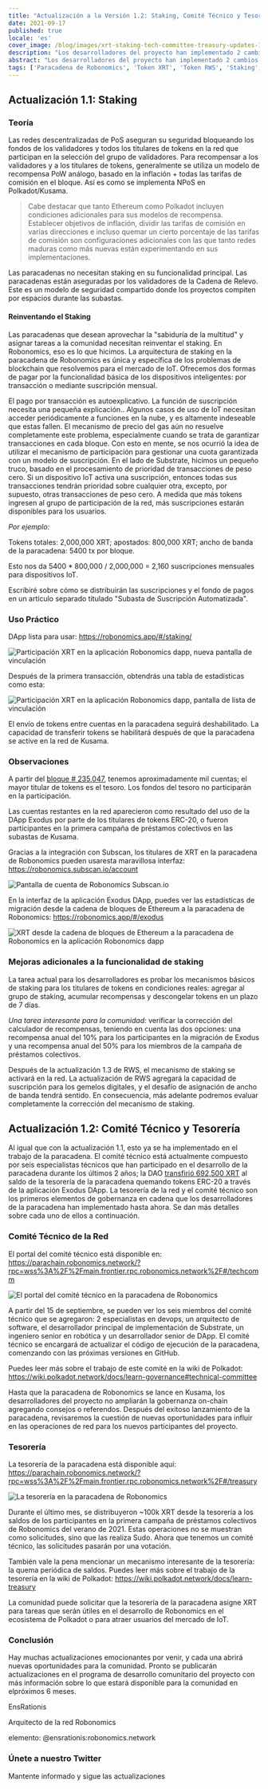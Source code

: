 ```yaml
---
title: "Actualización a la Versión 1.2: Staking, Comité Técnico y Tesorería"
date: 2021-09-17
published: true
locale: 'es'
cover_image: /blog/images/xrt-staking-tech-committee-treasury-updates-1-2/113_Up_to_version_1_2_stakingtech_comm_treasury.jpg
description: "Los desarrolladores del proyecto han implementado 2 cambios importantes en el funcionamiento de la paracadena de Robonomics. El primero es la inclusión del staking de XRT, y el segundo es el lanzamiento de los primeros mecanismos de gobernanza on-chain."
abstract: "Los desarrolladores del proyecto han implementado 2 cambios importantes en el funcionamiento de la paracadena de Robonomics. El primero es la inclusión del staking de XRT, y el segundo es el lanzamiento de los primeros mecanismos de gobernanza on-chain."
tags: ['Paracadena de Robonomics', 'Token XRT', 'Token RWS', 'Staking', 'Nueva versión']
---
```


## Actualización 1.1: Staking

### Teoría

Las redes descentralizadas de PoS aseguran su seguridad bloqueando los fondos de los validadores y todos los titulares de tokens en la red que participan en la selección del grupo de validadores. Para recompensar a los validadores y a los titulares de tokens, generalmente se utiliza un modelo de recompensa PoW análogo, basado en la inflación + todas las tarifas de comisión en el bloque. Así es como se implementa NPoS en Polkadot/Kusama.

> Cabe destacar que tanto Ethereum como Polkadot incluyen condiciones adicionales para sus modelos de recompensa. Establecer objetivos de inflación, dividir las tarifas de comisión en varias direcciones e incluso quemar un cierto porcentaje de las tarifas de comisión son configuraciones adicionales con las que tanto redes maduras como más nuevas están experimentando en sus implementaciones.

Las paracadenas no necesitan staking en su funcionalidad principal. Las paracadenas están aseguradas por los validadores de la Cadena de Relevo. Este es un modelo de seguridad compartido donde los proyectos compiten por espacios durante las subastas.

#### Reinventando el Staking

Las paracadenas que desean aprovechar la "sabiduría de la multitud" y asignar tareas a la comunidad necesitan reinventar el staking. En Robonomics, eso es lo que hicimos. La arquitectura de staking en la paracadena de Robonomics es única y específica de los problemas de blockchain que resolvemos para el mercado de IoT. Ofrecemos dos formas de pagar por la funcionalidad básica de los dispositivos inteligentes: por transacción o mediante suscripción mensual.

El pago por transacción es autoexplicativo. La función de suscripción necesita una pequeña explicación.. Algunos casos de uso de IoT necesitan acceder periódicamente a funciones en la nube, y es altamente indeseable que estas fallen. El mecanismo de precio del gas aún no resuelve completamente este problema, especialmente cuando se trata de garantizar transacciones en cada bloque. Con esto en mente, se nos ocurrió la idea de utilizar el mecanismo de participación para gestionar una cuota garantizada con un modelo de suscripción. En el lado de Substrate, hicimos un pequeño truco, basado en el procesamiento de prioridad de transacciones de peso cero. Si un dispositivo IoT activa una suscripción, entonces todas sus transacciones tendrán prioridad sobre cualquier otra, excepto, por supuesto, otras transacciones de peso cero. A medida que más tokens ingresen al grupo de participación de la red, más suscripciones estarán disponibles para los usuarios.

<TextCard>

*Por ejemplo:*

Tokens totales: 2,000,000 XRT;
apostados: 800,000 XRT;
ancho de banda de la paracadena: 5400 tx por bloque.

Esto nos da 5400 * 800,000 / 2,000,000 = 2,160 suscripciones mensuales para dispositivos IoT.

</TextCard>

Escribiré sobre cómo se distribuirán las suscripciones y el fondo de pagos en un artículo separado titulado "Subasta de Suscripción Automatizada".

### Uso Práctico

DApp lista para usar: https://robonomics.app/#/staking/

![Participación XRT en la aplicación Robonomics dapp, nueva pantalla de vinculación](/blog/images/xrt-staking-tech-committee-treasury-updates-1-2/image2.jpg)

Después de la primera transacción, obtendrás una tabla de estadísticas como esta:

![Participación XRT en la aplicación Robonomics dapp, pantalla de lista de vinculación](/blog/images/xrt-staking-tech-committee-treasury-updates-1-2/image4.jpg)

El envío de tokens entre cuentas en la paracadena seguirá deshabilitado. La capacidad de transferir tokens se habilitará después de que la paracadena se active en la red de Kusama.

### Observaciones

A partir del [bloque # 235,047](https://robonomics.subscan.io/block/235047), tenemos aproximadamente mil cuentas; el mayor titular de tokens es el tesoro. Los fondos del tesoro no participarán en la participación.

Las cuentas restantes en la red aparecieron como resultado del uso de la DApp Exodus por parte de los titulares de tokens ERC-20, o fueron participantes en la primera campaña de préstamos colectivos en las subastas de Kusama.

Gracias a la integración con Subscan, los titulares de XRT en la paracadena de Robonomics pueden usaresta maravillosa interfaz: https://robonomics.subscan.io/account

![Pantalla de cuenta de Robonomics Subscan.io](/blog/images/xrt-staking-tech-committee-treasury-updates-1-2/image3.jpg)

En la interfaz de la aplicación Exodus DApp, puedes ver las estadísticas de migración desde la cadena de bloques de Ethereum a la paracadena de Robonomics: https://robonomics.app/#/exodus

![XRT desde la cadena de bloques de Ethereum a la paracadena de Robonomics en la aplicación Robonomics dapp](/blog/images/xrt-staking-tech-committee-treasury-updates-1-2/image6.jpg)

### Mejoras adicionales a la funcionalidad de staking

La tarea actual para los desarrolladores es probar los mecanismos básicos de staking para los titulares de tokens en condiciones reales: agregar al grupo de staking, acumular recompensas y descongelar tokens en un plazo de 7 días.

*Una tarea interesante para la comunidad:* verificar la corrección del calculador de recompensas, teniendo en cuenta las dos opciones: una recompensa anual del 10% para los participantes en la migración de Exodus y una recompensa anual del 50% para los miembros de la campaña de préstamos colectivos.

Después de la actualización 1.3 de RWS, el mecanismo de staking se activará en la red. La actualización de RWS agregará la capacidad de suscripción para los gemelos digitales, y el desafío de asignación de ancho de banda tendrá sentido. En consecuencia, más adelante podremos evaluar completamente la corrección del mecanismo de staking.

## Actualización 1.2: Comité Técnico y Tesorería

Al igual que con la actualización 1.1, esto ya se ha implementado en el trabajo de la paracadena. El comité técnico está actualmente compuesto por seis especialistas técnicos que han participado en el desarrollo de la paracadena durante los últimos 2 años; la DAO [transfirió 692,500 XRT](https://etherscan.io/tx/0x6b9a9cbe7d21badf565ebce0fb50b865da8f5f784899db5fb455d1b276d14acf) al saldo de la tesorería de la paracadena quemando tokens ERC-20 a través de la aplicación Exodus DApp. La tesorería de la red y el comité técnico son los primeros elementos de gobernanza en cadena que los desarrolladores de la paracadena han implementado hasta ahora. Se dan más detalles sobre cada uno de ellos a continuación.

### Comité Técnico de la Red

El portal del comité técnico está disponible en: https://parachain.robonomics.network/?rpc=wss%3A%2F%2Fmain.frontier.rpc.robonomics.network%2F#/techcomm

![El portal del comité técnico en la paracadena de Robonomics](/blog/images/xrt-staking-tech-committee-treasury-updates-1-2/image5.jpg)

A partir del 15 de septiembre, se pueden ver los seis miembros del comité técnico que se agregaron: 2 especialistas en devops, un arquitecto de software, el desarrollador principal de implementación de Substrate, un ingeniero senior en robótica y un desarrollador senior de DApp.
El comité técnico se encargará de actualizar el código de ejecución de la paracadena, comenzando con las próximas versiones en GitHub.

Puedes leer más sobre el trabajo de este comité en la wiki de Polkadot: https://wiki.polkadot.network/docs/learn-governance#technical-committee

Hasta que la paracadena de Robonomics se lance en Kusama, los desarrolladores del proyecto no ampliarán la gobernanza on-chain agregando consejos o referendos. Después del exitoso lanzamiento de la paracadena, revisaremos la cuestión de nuevas oportunidades para influir en las operaciones de red para los nuevos participantes del proyecto.

### Tesorería

La tesorería de la paracadena está disponible aquí: https://parachain.robonomics.network/?rpc=wss%3A%2F%2Fmain.frontier.rpc.robonomics.network%2F#/treasury

![La tesorería en la paracadena de Robonomics](/blog/images/xrt-staking-tech-committee-treasury-updates-1-2/image1.jpg)

Durante el último mes, se distribuyeron ~100k XRT desde la tesorería a los saldos de los participantes en la primera campaña de préstamos colectivos de Robonomics del verano de 2021. Estas operaciones no se muestran como solicitudes, sino que las realiza Sudo. Ahora que tenemos un comité técnico, las solicitudes pasarán por una votación.

También vale la pena mencionar un mecanismo interesante de la tesorería: la quema periódica de saldos. Puedes leer más sobre el trabajo de la tesorería en la wiki de Polkadot: https://wiki.polkadot.network/docs/learn-treasury

La comunidad puede solicitar que la tesorería de la paracadena asigne XRT para tareas que serán útiles en el desarrollo de Robonomics en el ecosistema de Polkadot o para atraer usuarios del mercado de IoT.

### Conclusión

Hay muchas actualizaciones emocionantes por venir, y cada una abrirá nuevas oportunidades para la comunidad. Pronto se publicarán actualizaciones en el programa de desarrollo comunitario del proyecto con más información sobre lo que estará disponible para la comunidad en elpróximos 6 meses.

<TextCard image="/avatars/Sergei-Lonshakov.jpg" back="transparent" imageSize="big">

EnsRationis

Arquitecto de la red Robonomics

elemento: @ensrationis:robonomics.network

</TextCard>


<TextCard icon="/icons/icon-notification.png" link="https://twitter.com/AIRA_Robonomics">

### Únete a nuestro Twitter

Mantente informado y sigue las actualizaciones

</TextCard>